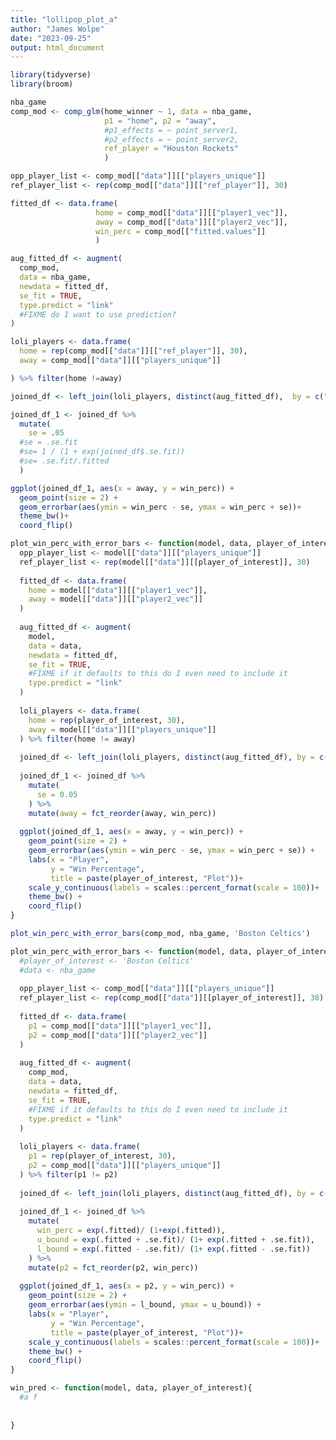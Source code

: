 ```yaml
---
title: "lollipop_plot_a"
author: "James Wolpe"
date: "2023-09-25"
output: html_document
---
```

```r
library(tidyverse)
library(broom)
```

```r
nba_game
comp_mod <- comp_glm(home_winner ~ 1, data = nba_game,
                     p1 = "home", p2 = "away",
                     #p1_effects = ~ point_server1,
                     #p2_effects = ~ point_server2,
                     ref_player = "Houston Rockets"
                     )

opp_player_list <- comp_mod[["data"]][["players_unique"]]
ref_player_list <- rep(comp_mod[["data"]][["ref_player"]], 30)
```

```r

fitted_df <- data.frame(
                   home = comp_mod[["data"]][["player1_vec"]],
                   away = comp_mod[["data"]][["player2_vec"]],
                   win_perc = comp_mod[["fitted.values"]]
                   )

aug_fitted_df <- augment(
  comp_mod,
  data = nba_game,
  newdata = fitted_df,
  se_fit = TRUE,
  type.predict = "link"
  #FIXME do I want to use prediction?
)

loli_players <- data.frame(
  home = rep(comp_mod[["data"]][["ref_player"]], 30),
  away = comp_mod[["data"]][["players_unique"]]

) %>% filter(home !=away)

joined_df <- left_join(loli_players, distinct(aug_fitted_df),  by = c("home", "away"))

joined_df_1 <- joined_df %>% 
  mutate( 
    se = .05
  #se = .se.fit
  #se= 1 / (1 + exp(joined_df$.se.fit))
  #se= .se.fit/.fitted
  )

```


```r
ggplot(joined_df_1, aes(x = away, y = win_perc)) +
  geom_point(size = 2) +
  geom_errorbar(aes(ymin = win_perc - se, ymax = win_perc + se))+
  theme_bw()+
  coord_flip()
```





```r

plot_win_perc_with_error_bars <- function(model, data, player_of_interest) {
  opp_player_list <- model[["data"]][["players_unique"]]
  ref_player_list <- rep(model[["data"]][[player_of_interest]], 30)
  
  fitted_df <- data.frame(
    home = model[["data"]][["player1_vec"]],
    away = model[["data"]][["player2_vec"]]
  )
  
  aug_fitted_df <- augment(
    model,
    data = data,
    newdata = fitted_df,
    se_fit = TRUE,
    #FIXME if it defaults to this do I even need to include it
    type.predict = "link"
  )
  
  loli_players <- data.frame(
    home = rep(player_of_interest, 30),
    away = model[["data"]][["players_unique"]]
  ) %>% filter(home != away)
  
  joined_df <- left_join(loli_players, distinct(aug_fitted_df), by = c("home", "away"))
  
  joined_df_1 <- joined_df %>% 
    mutate( 
      se = 0.05
    ) %>%
    mutate(away = fct_reorder(away, win_perc))
  
  ggplot(joined_df_1, aes(x = away, y = win_perc)) +
    geom_point(size = 2) +
    geom_errorbar(aes(ymin = win_perc - se, ymax = win_perc + se)) +
    labs(x = "Player",
         y = "Win Percentage",
         title = paste(player_of_interest, "Plot"))+
    scale_y_continuous(labels = scales::percent_format(scale = 100))+
    theme_bw() +
    coord_flip()
}

plot_win_perc_with_error_bars(comp_mod, nba_game, 'Boston Celtics')
```


```r
plot_win_perc_with_error_bars <- function(model, data, player_of_interest){
  #player_of_interest <- 'Boston Celtics'
  #data <- nba_game
  
  opp_player_list <- comp_mod[["data"]][["players_unique"]]
  ref_player_list <- rep(comp_mod[["data"]][[player_of_interest]], 30)
  
  fitted_df <- data.frame(
    p1 = comp_mod[["data"]][["player1_vec"]],
    p2 = comp_mod[["data"]][["player2_vec"]]
  )
  
  aug_fitted_df <- augment(
    comp_mod,
    data = data,
    newdata = fitted_df,
    se_fit = TRUE,
    #FIXME if it defaults to this do I even need to include it
    type.predict = "link"
  )
  
  loli_players <- data.frame(
    p1 = rep(player_of_interest, 30),
    p2 = comp_mod[["data"]][["players_unique"]]
  ) %>% filter(p1 != p2)
  
  joined_df <- left_join(loli_players, distinct(aug_fitted_df), by = c("p1", "p2"))
  
  joined_df_1 <- joined_df %>% 
    mutate( 
      win_perc = exp(.fitted)/ (1+exp(.fitted)),
      u_bound = exp(.fitted + .se.fit)/ (1+ exp(.fitted + .se.fit)),
      l_bound = exp(.fitted - .se.fit)/ (1+ exp(.fitted - .se.fit))
    ) %>%
    mutate(p2 = fct_reorder(p2, win_perc))
  
  ggplot(joined_df_1, aes(x = p2, y = win_perc)) +
    geom_point(size = 2) +
    geom_errorbar(aes(ymin = l_bound, ymax = u_bound)) +
    labs(x = "Player",
         y = "Win Percentage",
         title = paste(player_of_interest, "Plot"))+
    scale_y_continuous(labels = scales::percent_format(scale = 100))+
    theme_bw() +
    coord_flip()
}
```


```r
win_pred <- function(model, data, player_of_interest){
  #a f
  
  
}
```

